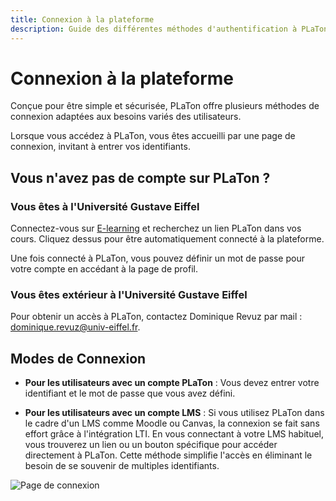 ```yaml
---
title: Connexion à la plateforme
description: Guide des différentes méthodes d'authentification à PLaTon, incluant la connexion directe avec identifiants personnels et l'intégration LTI avec des systèmes LMS comme Moodle ou Canvas.
---
```



# Connexion à la plateforme

Conçue pour être simple et sécurisée, PLaTon offre plusieurs méthodes de connexion adaptées aux besoins variés des utilisateurs.

Lorsque vous accédez à PLaTon, vous êtes accueilli par une page de connexion, invitant à entrer vos identifiants.

## Vous n'avez pas de compte sur PLaTon ?

### Vous êtes à l'Université Gustave Eiffel

Connectez-vous sur [E-learning](https://elearning.univ-eiffel.fr/) et recherchez un lien PLaTon dans vos cours. Cliquez dessus pour être automatiquement connecté à la plateforme.

<Callout type="info">
  Une fois connecté à PLaTon, vous pouvez définir un mot de passe pour votre compte en accédant à la page de profil.
</Callout>

### Vous êtes extérieur à l'Université Gustave Eiffel

Pour obtenir un accès à PLaTon, contactez Dominique Revuz par mail : [dominique.revuz@univ-eiffel.fr](mailto:dominique.revuz@univ-eiffel.fr).

## Modes de Connexion

- **Pour les utilisateurs avec un compte PLaTon** : Vous devez entrer votre identifiant et le mot de passe que vous avez défini.

- **Pour les utilisateurs avec un compte LMS** : Si vous utilisez PLaTon dans le cadre d'un LMS comme Moodle ou Canvas, la connexion se fait sans effort grâce à l'intégration LTI.
  En vous connectant à votre LMS habituel, vous trouverez un lien ou un bouton spécifique pour accéder directement à PLaTon.
  Cette méthode simplifie l'accès en éliminant le besoin de se souvenir de multiples identifiants.

![Page de connexion](../../../public/screens/login/login.png)
